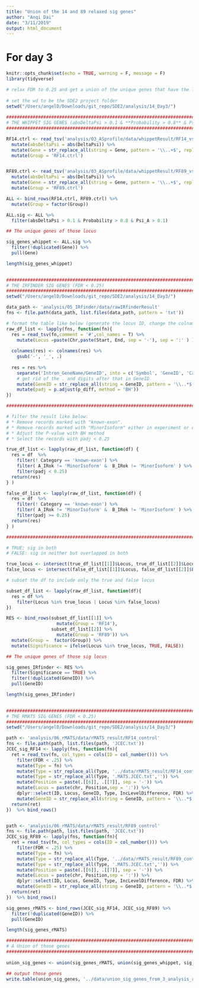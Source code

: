 ```yaml
---
title: "Union of the 14 and 89 relaxed sig genes"
author: "Anqi Dai"
date: "3/11/2019"
output: html_document
---
```


# For day 3

```r
knitr::opts_chunk$set(echo = TRUE, warning = F, message = F)
library(tidyverse) 
```

```r
# relax FDR to 0.25 and get a union of the unique genes that have the locus that are significant from all three tool runs (union of 14 and 89 also). 
 
# set the wd to be the SDE2 project folder
setwd("/Users/angelD/Downloads/git_repo/SDE2/analysis/14_Day3/")
 
################################################################################
# THE WHIPPET SIG GENES (absDeltaPsi > 0.1 & **Probability > 0.8** & Psi_A > 0.1)
################################################################################

RF14.ctrl <- read_tsv('analysis/03_ASprofile/data/whippetResult/RF14_vs_cntrl_output.diff') %>%
  mutate(absDeltaPsi = abs(DeltaPsi)) %>%
  mutate(Gene = str_replace_all(string = Gene, pattern = '\\..+$', replacement = '')) %>%
  mutate(Group = 'RF14.ctrl') 


RF89.ctrl <- read_tsv('analysis/03_ASprofile/data/whippetResult/RF89_vs_cntrl_output.diff') %>%
  mutate(absDeltaPsi = abs(DeltaPsi)) %>%
  mutate(Gene = str_replace_all(string = Gene, pattern = '\\..+$', replacement = '')) %>%
  mutate(Group = 'RF89.ctrl') 

ALL <- bind_rows(RF14.ctrl, RF89.ctrl) %>%
  mutate(Group = factor(Group))

ALL.sig <- ALL %>%
  filter(absDeltaPsi > 0.1 & Probability > 0.8 & Psi_A > 0.1) 

## The unique genes of those locus

sig_genes_whippet <- ALL.sig %>%
  filter(!duplicated(Gene)) %>%
  pull(Gene)

length(sig_genes_whippet)
  
```


```r
################################################################################
# THE IRFINDER SIG GENES (FDR < 0.25)
################################################################################
setwd("/Users/angelD/Downloads/git_repo/SDE2/analysis/14_Day3/")

data_path <- 'analysis/05_IRfinder/data/rawIRfinderResult'
fns <- file.path(data_path, list.files(data_path, pattern = 'txt'))

# format the table like below (generate the locus ID, change the colnames, format the geneID string, separate that one column to three, generate the padj value.)
raw_df_list <- lapply(fns, function(fn){
  res = read_tsv(fn,comment = '#',col_names = T) %>%
    mutate(Locus =paste(Chr,paste(Start, End, sep = '-'), sep = ':' ) ) 
  
  colnames(res) <- colnames(res) %>%
    gsub('-', '_', .)
  
  res = res %>%
    separate('Intron_GeneName/GeneID', into = c('Symbol', 'GeneID', 'Category'), sep = '/') %>%
    # get rid of the . and digits after that in GeneID
    mutate(GeneID = str_replace_all(string = GeneID, pattern = '\\..*$', replacement = '')) %>%
    mutate(padj = p.adjust(p_diff, method = 'BH')) 
})

##################################################################################

# filter the result like below:
# * Remove records marked with "known-exon". 
# * Remove records marked with "MinorIsoform" either in experiment or control. 
# * Adjust the P-value with BH method 
# * Select the records with padj < 0.25

true_df_list <- lapply(raw_df_list, function(df) {
  res = df  %>%
    filter(! Category == 'known-exon') %>%
    filter( A_IRok != 'MinorIsoform' &  B_IRok != 'MinorIsoform' ) %>%
    filter(padj < 0.25) 
  return(res)
} )

false_df_list <- lapply(raw_df_list, function(df) {
  res = df  %>%
    filter(! Category == 'known-exon') %>%
    filter( A_IRok != 'MinorIsoform' &  B_IRok != 'MinorIsoform' ) %>%
    filter(padj >= 0.25) 
  return(res)
} )

##################################################################################

# TRUE: sig in both
# FALSE: sig in neither but overlapped in both

true_locus <- intersect(true_df_list[[1]]$Locus, true_df_list[[2]]$Locus)
false_locus <- intersect(false_df_list[[1]]$Locus, false_df_list[[2]]$Locus)

# subset the df to include only the true and false locus

subset_df_list <- lapply(raw_df_list, function(df){
  res = df %>%
    filter(Locus %in% true_locus | Locus %in% false_locus) 
})

RES <- bind_rows(subset_df_list[[1]] %>%
                   mutate(Group = 'RF14'),
                 subset_df_list[[2]] %>%
                   mutate(Group = 'RF89')) %>%
  mutate(Group =  factor(Group)) %>%
  mutate(Significance = ifelse(Locus %in% true_locus, TRUE, FALSE))

## The unique genes of those sig locus

sig_genes_IRfinder <- RES %>%
  filter(Significance == TRUE) %>%
  filter(!duplicated(GeneID)) %>%
  pull(GeneID)

length(sig_genes_IRfinder)
 
```

```r

################################################################################
# THE RMATS SIG GENES (FDR < 0.25)
################################################################################
setwd("/Users/angelD/Downloads/git_repo/SDE2/analysis/14_Day3/")

path <- 'analysis/06_rMATS/data/rMATS_result/RF14_control'
fns <- file.path(path, list.files(path, 'JCEC.txt'))
JCEC_sig_RF14 <- lapply(fns, function(fn){
  ret = read_tsv(fn, col_types = cols(ID = col_number())) %>%
    filter(FDR < .25) %>%
    mutate(Type = fn) %>%
    mutate(Type = str_replace_all(Type, '../data/rMATS_result/RF14_control/','')) %>%
    mutate(Type = str_replace_all(Type, '.MATS.JCEC.txt','')) %>%
    mutate(Position = paste(.[[6]], .[[7]], sep = '-')) %>%
    mutate(Locus = paste(chr, Position,sep = ':')) %>%
    dplyr::select(ID, Locus, GeneID, Type, IncLevelDifference, FDR) %>%
    mutate(GeneID = str_replace_all(string = GeneID, pattern = '\\..*$', replacement = '')) 
  return(ret)
})  %>% bind_rows()


path <- 'analysis/06_rMATS/data/rMATS_result/RF89_control'
fns <- file.path(path, list.files(path, 'JCEC.txt'))
JCEC_sig_RF89 <- lapply(fns, function(fn){
  ret = read_tsv(fn, col_types = cols(ID = col_number())) %>%
    filter(FDR < .25) %>%
    mutate(Type = fn) %>%
    mutate(Type = str_replace_all(Type, '../data/rMATS_result/RF89_control/','')) %>%
    mutate(Type = str_replace_all(Type, '.MATS.JCEC.txt','')) %>%
    mutate(Position = paste(.[[6]], .[[7]], sep = '-')) %>%
    mutate(Locus = paste(chr, Position,sep = ':')) %>%
    dplyr::select(ID, Locus, GeneID, Type, IncLevelDifference, FDR) %>%
    mutate(GeneID = str_replace_all(string = GeneID, pattern = '\\..*$', replacement = '')) 
  return(ret)
})  %>% bind_rows()

sig_genes_rMATS <- bind_rows(JCEC_sig_RF14, JCEC_sig_RF89) %>%
  filter(!duplicated(GeneID)) %>%
  pull(GeneID)

length(sig_genes_rMATS)

```

```r
################################################################################
# A Union of those genes
################################################################################
 
union_sig_genes <- union(sig_genes_rMATS, union(sig_genes_whippet, sig_genes_IRfinder)) 

## output those genes
write.table(union_sig_genes, '../data/union_sig_genes_from_3_analysis_relaxed.txt', quote = F, col.names = F, row.names = F)

```



